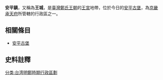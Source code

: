 {{Infobox Hokkien name
| title                =安平鎮
| image                =Zeelandia model.JPG
| image_size           =250px
| caption              =昔日的[[安平古堡|安平古堡]]為佇立於安平鎮的王城
|
| context              =
|
| hanji                =安平鎮
| poj                  =An-pêng-tìn
| hanlo                =
| tl                   =An-pîng-tìn
| bp                   =
| hokkienipa           =
|
| othername1           =別名
| hanji1               =王城
| poj1                 =Ông-siâⁿ
| hanlo1               =
| tl1                  =Ông-siânn
| bp1                  =
| hokkienipa1          =
}}
'''安平鎮'''，又稱為'''王城'''{{efn|《臺灣通史》：「十二月，以熱蘭遮城為安平鎮，改名王城。」}}，是[[臺灣|臺灣]][[鄭氏王朝|鄭氏王朝]]的[[王宮|王宮]]地帶，位於今日的[[安平古堡|安平古堡]]，為[[京畿|京畿]][[承天府_(臺灣)|承天府]]所管轄的行政區之一。

== 相關條目 ==
* [[安平古堡|安平古堡]]

== 史料註釋 ==
{{notelist|iger=}}

{{台灣明鄭時期行政區劃}}
{{TW-stub}}
[[分类:台湾明鄭時期行政區劃|分类:台湾明鄭時期行政區劃]]